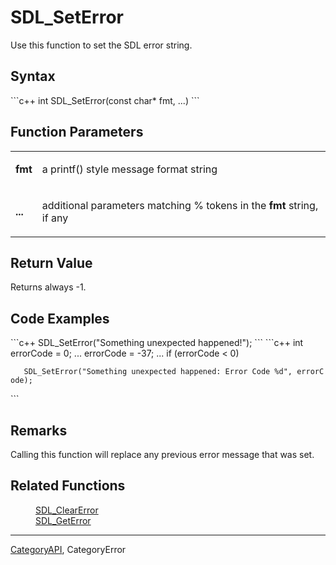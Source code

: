 <!-- pragma section-numbers off -->
<!-- pragma disable-camelcase -->
= SDL_SetError =
Use this function to set the SDL error string.


== Syntax ==
```c++
int SDL_SetError(const char* fmt, ...)
```
== Function Parameters ==
{|
|'''fmt''' 
|a printf() style message format string 
|-
|'''...''' 
|additional parameters matching % tokens in the '''fmt''' string, if any 
|}

== Return Value ==
Returns always -1.

== Code Examples ==
```c++
SDL_SetError("Something unexpected happened!");
```
```c++
int errorCode = 0;
...
errorCode = -37;
...
if (errorCode < 0)
    SDL_SetError("Something unexpected happened: Error Code %d", errorCode);
```
== Remarks ==
Calling this function will replace any previous error message that was set.

== Related Functions ==
: [[SDL_ClearError]]
: [[SDL_GetError]]

----
[[CategoryAPI]], CategoryError

